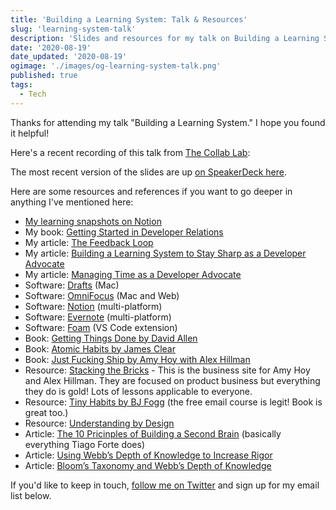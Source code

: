 ```yaml
---
title: 'Building a Learning System: Talk & Resources'
slug: 'learning-system-talk'
description: 'Slides and resources for my talk on Building a Learning System. This talk is to help developers and developer advocates build a sytem for predictable and repeatable growth.'
date: '2020-08-19'
date_updated: '2020-08-19'
ogimage: './images/og-learning-system-talk.png'
published: true
tags:
  - Tech
---
```



Thanks for attending my talk "Building a Learning System." I hope you found it helpful!

Here's a recent recording of this talk from [The Collab Lab](https://the-collab-lab.codes/):

<YouTube shortCode="Mpbl1OA4Ny4" start="205" />

The most recent version of the slides are up [on SpeakerDeck here](https://speakerdeck.com/samjulien/building-a-learning-system).

Here are some resources and references if you want to go deeper in anything I've mentioned here:

- [My learning snapshots on Notion](https://www.notion.so/samjulien/168e5a1739f54c4a81ff0ba2695ebe5c?v=c8c1ea7fe05e479e8c10010bfbb3dcde)
- My book: [Getting Started in Developer Relations](http://www.gettingstartedindevrel.com)
- My article: [The Feedback Loop](./feedback-loop)
- My article: [Building a Learning System to Stay Sharp as a Developer Advocate](./learning-system-stay-sharp-as-a-developer-advocate)
- My article: [Managing Time as a Developer Advocate](managing-time-as-a-developer-advocate)
- Software: [Drafts](https://getdrafts.com/) (Mac)
- Software: [OmniFocus](https://www.omnigroup.com/omnifocus/) (Mac and Web)
- Software: [Notion](https://www.notion.so/) (multi-platform)
- Software: [Evernote](https://evernote.com/) (multi-platform)
- Software: [Foam](https://foambubble.github.io/foam/) (VS Code extension)
- Book: [Getting Things Done by David Allen](https://www.amazon.com/Getting-Things-Done-Stress-Free-Productivity/dp/0142000280)
- Book: [Atomic Habits by James Clear](https://www.amazon.com/Atomic-Habits-James-Clear-audiobook/dp/B07RFSSYBH/ref=sr_1_2?dchild=1&keywords=atomic+habits&qid=1597766616&s=books&sr=1-2)
- Book: [Just Fucking Ship by Amy Hoy with Alex Hillman](https://stackingthebricks.com/just-fucking-ship/)
- Resource: [Stacking the Bricks](https://stackingthebricks.com/) - This is the business site for Amy Hoy and Alex Hillman. They are focused on product business but everything they do is gold! Lots of lessons applicable to everyone.
- Resource: [Tiny Habits by BJ Fogg](https://www.tinyhabits.com/) (the free email course is legit! Book is great too.)
- Resource: [Understanding by Design](https://cft.vanderbilt.edu/guides-sub-pages/understanding-by-design/)
- Article: [The 10 Pricinples of Building a Second Brain](https://fortelabs.co/blog/the-10-principles-of-building-a-second-brain/) (basically everything Tiago Forte does)
- Article: [Using Webb’s Depth of Knowledge to Increase Rigor](https://www.edutopia.org/blog/webbs-depth-knowledge-increase-rigor-gerald-aungst)
- Article: [Bloom’s Taxonomy and Webb’s Depth of Knowledge](https://www.synergiseducation.com/blooms-taxonomy-and-webbs-depth-of-knowledge/)

If you'd like to keep in touch, [follow me on Twitter](https://twitter.com/samjulien) and sign up for my email list below.
